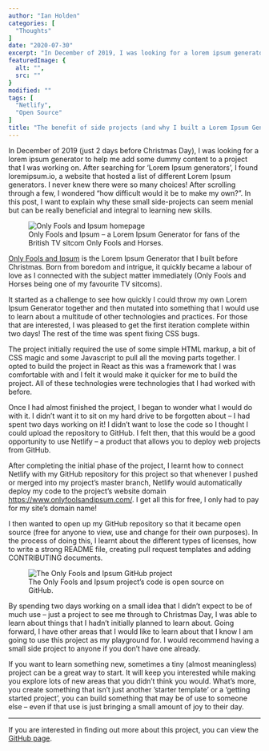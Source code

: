 ```yaml
---
author: "Ian Holden"
categories: [
  "Thoughts"
]
date: "2020-07-30"
excerpt: "In December of 2019, I was looking for a lorem ipsum generator to help me add some dummy content to a project that I was working on. I wondered “how difficult would it be to make my own?”. In this post, I want to explain why these small side-projects can seem menial but can be really beneficial and integral to learning new skills."
featuredImage: {
  alt: "",
  src: ""
}
modified: ""
tags: [
  "Netlify",
  "Open Source"
]
title: "The benefit of side projects (and why I built a Lorem Ipsum Generator for my favourite TV sitcom)"
---
```


In December of 2019 (just 2 days before Christmas Day), I was looking for a lorem ipsum generator to help me add some dummy content to a project that I was working on. After searching for ‘Lorem Ipsum generators’, I found loremipsum.io, a website that hosted a list of different Lorem Ipsum generators. I never knew there were so many choices! After scrolling through a few, I wondered “how difficult would it be to make my own?”. In this post, I want to explain why these small side-projects can seem menial but can be really beneficial and integral to learning new skills.

<figure>
  <img src="https://s3-eu-west-2.amazonaws.com/ianholden.co.uk-wordpress-media/wp-content/uploads/2020/07/30154826/only-fools-and-ipsum.png" alt="Only Fools and Ipsum homepage" />
  <figcaption>Only Fools and Ipsum – a Lorem Ipsum Generator for fans of the British TV sitcom Only Fools and Horses.</figcaption>
</figure>

[Only Fools and Ipsum](https://www.onlyfoolsandipsum.com/) is the Lorem Ipsum Generator that I built before Christmas. Born from boredom and intrigue, it quickly became a labour of love as I connected with the subject matter immediately (Only Fools and Horses being one of my favourite TV sitcoms).

It started as a challenge to see how quickly I could throw my own Lorem Ipsum Generator together and then mutated into something that I would use to learn about a multitude of other technologies and practices. For those that are interested, I was pleased to get the first iteration complete within two days! The rest of the time was spent fixing CSS bugs.

The project initially required the use of some simple HTML markup, a bit of CSS magic and some Javascript to pull all the moving parts together. I opted to build the project in React as this was a framework that I was comfortable with and I felt it would make it quicker for me to build the project. All of these technologies were technologies that I had worked with before.

Once I had almost finished the project, I began to wonder what I would do with it. I didn’t want it to sit on my hard drive to be forgotten about – I had spent two days working on it! I didn’t want to lose the code so I thought I could upload the repository to GitHub. I felt then, that this would be a good opportunity to use Netlify – a product that allows you to deploy web projects from GitHub.

After completing the initial phase of the project, I learnt how to connect Netlify with my GitHub repository for this project so that whenever I pushed or merged into my project’s master branch, Netlify would automatically deploy my code to the project’s website domain https://www.onlyfoolsandipsum.com/. I get all this for free, I only had to pay for my site’s domain name!

I then wanted to open up my GitHub repository so that it became open source (free for anyone to view, use and change for their own purposes). In the process of doing this, I learnt about the different types of licenses, how to write a strong README file, creating pull request templates and adding CONTRIBUTING documents.

<figure>
  <img src="https://s3-eu-west-2.amazonaws.com/ianholden.co.uk-wordpress-media/wp-content/uploads/2020/07/30163529/Screenshot-2020-07-30-at-17.35.21-1024x667.png" alt="The Only Fools and Ipsum GitHub project" />
  <figcaption>The Only Fools and Ipsum project’s code is open source on GitHub.</figcaption>
</figure>

By spending two days working on a small idea that I didn’t expect to be of much use – just a project to see me through to Christmas Day, I was able to learn about things that I hadn’t initially planned to learn about. Going forward, I have other areas that I would like to learn about that I know I am going to use this project as my playground for. I would recommend having a small side project to anyone if you don’t have one already.

If you want to learn something new, sometimes a tiny (almost meaningless) project can be a great way to start. It will keep you interested while making you explore lots of new areas that you didn’t think you would. What’s more, you create something that isn’t just another ’starter template’ or a ‘getting started project’, you can build something that may be of use to someone else – even if that use is just bringing a small amount of joy to their day.

----

If you are interested in finding out more about this project, you can view the [GitHub page](https://github.com/ianholden123/only-fools-and-ipsum).